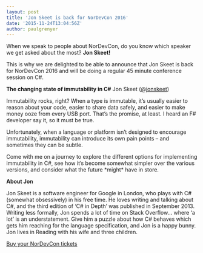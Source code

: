 ```yaml
---
layout: post
title: 'Jon Skeet is back for NorDevCon 2016'
date: '2015-11-24T13:04:56Z'
author: paulgrenyer
---
```


When we speak to people about NorDevCon, do you know which speaker we get asked about the most? **Jon Skeet!**

This is why we are delighted to be able to announce that Jon Skeet is back for NorDevCon 2016 and will be doing a regular 45 minute conference session on C#.

**The changing state of immutability in C#** Jon Skeet ([@jonskeet](https://twitter.com/jonskeet))

Immutability rocks, right? When a type is immutable, it’s usually easier to reason about your code, easier to share data safely, and easier to make money ooze from every USB port. That’s the promise, at least. I heard an F# developer say it, so it must be true.

Unfortunately, when a language or platform isn’t designed to encourage immutability, immutability can introduce its own pain points – and sometimes they can be subtle.

Come with me on a journey to explore the different options for implementing immutability in C#, see how it’s become somewhat simpler over the various versions, and consider what the future \*might\* have in store.

**About Jon**

Jon Skeet is a software engineer for Google in London, who plays with C# (somewhat obsessively) in his free time. He loves writing and talking about C#, and the third edition of ‘C# in Depth’ was published in September 2013. Writing less formally, Jon spends a lot of time on Stack Overflow… where ‘a lot’ is an understatement. Give him a puzzle about how C# behaves which gets him reaching for the language specification, and Jon is a happy bunny. Jon lives in Reading with his wife and three children.

[Buy your NorDevCon tickets](http://nordevcon2016.eventbrite.co.uk)